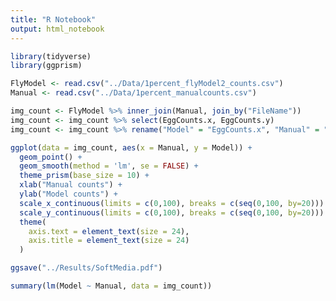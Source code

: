 ```yaml
---
title: "R Notebook"
output: html_notebook
---
```


```r
library(tidyverse)
library(ggprism)
```

```r
FlyModel <- read.csv("../Data/1percent_flyModel2_counts.csv")
Manual <- read.csv("../Data/1percent_manualcounts.csv")

img_count <- FlyModel %>% inner_join(Manual, join_by("FileName"))
img_count <- img_count %>% select(EggCounts.x, EggCounts.y)
img_count <- img_count %>% rename("Model" = "EggCounts.x", "Manual" = "EggCounts.y")
```

```r
ggplot(data = img_count, aes(x = Manual, y = Model)) +
  geom_point() +
  geom_smooth(method = 'lm', se = FALSE) +
  theme_prism(base_size = 10) +
  xlab("Manual counts") +
  ylab("Model counts") +
  scale_x_continuous(limits = c(0,100), breaks = c(seq(0,100, by=20))) +
  scale_y_continuous(limits = c(0,100), breaks = c(seq(0,100, by=20))) + 
  theme(
    axis.text = element_text(size = 24),
    axis.title = element_text(size = 24)
  )

ggsave("../Results/SoftMedia.pdf")
```

```r
summary(lm(Model ~ Manual, data = img_count))
```